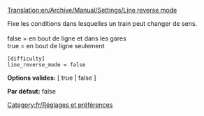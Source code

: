 [[Translation:en/Archive/Manual/Settings/Line reverse mode]]


Fixe les conditions dans lesquelles un train peut changer de sens.<br><br>
false = en bout de ligne et dans les gares<br>
true = en bout de ligne seulement<br>

<pre>
[difficulty]
line_reverse_mode = false
</pre>

'''Options valides:''' [ true | false ]

'''Par défaut:''' false


[[Category:fr/Réglages et préférences]]
